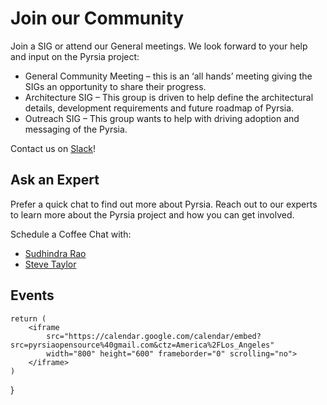 # Join our Community

Join a SIG or attend our General meetings. We look forward to your help and input on the Pyrsia project:

- General Community Meeting – this is an ‘all hands’ meeting giving the SIGs an opportunity to share their progress.
- Architecture SIG – This group is driven to help define the architectural details, development requirements and future roadmap of Pyrsia.
- Outreach SIG – This group wants to help with driving adoption and messaging of the Pyrsia.

Contact us on [Slack](https://openssf.slack.com/archives/C0302CVKPA5)!

## Ask an Expert

Prefer a quick chat to find out more about Pyrsia. Reach out to our experts to learn more about the Pyrsia project and how you can get involved.

Schedule a Coffee Chat with:

- [Sudhindra Rao](https://go.oncehub.com/pyrsia_oss)
- [Steve Taylor](https://pyrsia.io/expert/#:~:text=He%20can%20help.-,Calendar,-%C2%A9%202022%20Linux%20Foundation)

## Events

    return (
        <iframe 
            src="https://calendar.google.com/calendar/embed?src=pyrsiaopensource%40gmail.com&ctz=America%2FLos_Angeles"
            width="800" height="600" frameborder="0" scrolling="no">
        </iframe>
    )
}

<GoogleCalendar/>
